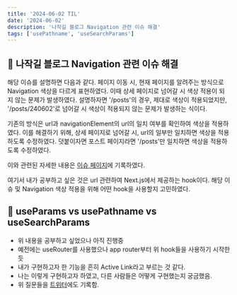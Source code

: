 ```yaml
---
title: '2024-06-02 TIL'
date: '2024-06-02'
description: '나작길 블로그 Navigation 관련 이슈 해결'
tags: ['usePathname', 'useSearchParams']
---
```


## 📌 나작길 블로그 Navigation 관련 이슈 해결

해당 이슈를 설명하면 다음과 같다.
페이지 이동 시, 현재 페이지를 알려주는 방식으로 Navigation 색상을 다르게 표현하였다.
이때 상세 페이지로 넘어갈 시 색상 적용이 되지 않는 문제가 발생하였다.
설명하자면 '/posts'의 경우, 제대로 색상이 적용되었지만, '/posts/240602'로 넘어갈 시 색상이 적용되지 않는 문제가 발생하는 식이다.

기존의 방식은 url과 navigationElement의 url의 일치 여부를 확인하여 색상을 적용하였다.
이를 해결하기 위해, 상세 페이지로 넘어갈 시, url의 일부만 일치하면 색상을 적용하도록 수정하였다.
덧붙이자면 포스트 페이지라면 '/posts'만 일치하면 색상을 적용하도록 수정하였다.

이와 관련된 자세한 내용은 [이슈 페이지](https://github.com/najakgil/najakgil-tech/issues/2)에 기록하였다.

여기서 내가 공부하고 싶은 것은 url 관련하여 Next.js에서 제공하는 hook이다.
해당 이슈 및 Navigation 색상 적용을 위해 어떤 hook을 사용할지 고민하였다.

## 📌 useParams vs usePathname vs useSearchParams
- 위 내용을 공부하고 싶었으나 아직 진행중
- 예전에는 useRouter를 사용했으나 app router부터 위 hook들을 사용하기 시작한듯
- 내가 구현하고자 한 기능을 흔히 Active Link라고 부르는 것 같다.
- 나는 이렇게 구현하고자 하였고, 다른 사람들은 어떻게 구현했는지 궁금했음.
- 위 질문들을 [트위터](https://x.com/ARecords2022/status/1797261455265509679)에도 기록함.